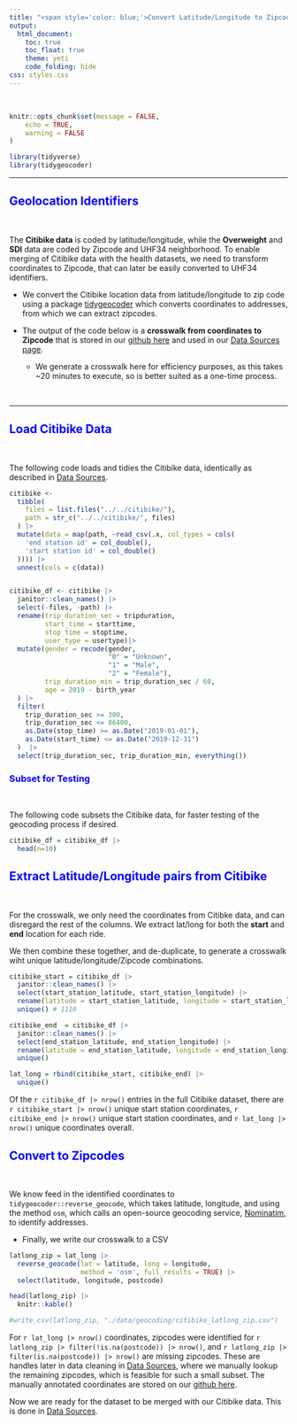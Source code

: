 ```yaml
---
title: "<span style='color: blue;'>Convert Latitude/Longitude to Zipcode</span>"
output: 
  html_document:
    toc: true
    toc_float: true
    theme: yeti
    code_folding: hide
css: styles.css
---
```

<style>
  h1 {
     font-weight: bold;
  }
</style>

  &nbsp;

```r
knitr::opts_chunk$set(message = FALSE,
	echo = TRUE,
	warning = FALSE
)

library(tidyverse)
library(tidygeocoder)

```

***
  
## <span style='color: blue;'>Geolocation Identifiers</span>

 &nbsp;
 
The **Citibike data** is coded by latitude/longitude, while the **Overweight** and **SDI** data are coded by Zipcode and UHF34 neighborhood. To enable merging of Citibike data with the health datasets, we need to transform coordinates to Zipcode, that can later be easily converted to UHF34 identifiers. 

* We convert the Citibike location data from latitude/longitude to zip code using a package [tidygeocoder](https://jessecambon.github.io/tidygeocoder/) which converts coordinates to addresses, from which we can extract zipcodes. 

* The output of the code below is  a **crosswalk from coordinates to Zipcode** that is stored in our [github here](https://github.com/courtneyjdiamond/pedalstopatterns.github.io/blob/main/data/geocoding/citibike_latlong_zip.csv) and used in our [Data Sources page](../data_import_clean.html). 
  
  * We generate a crosswalk here for efficiency purposes, as this takes ~20 minutes to execute, so is better suited as a one-time process. 
 
  &nbsp;

***

## <span style='color: blue;'>Load Citibike Data</span>

  &nbsp;
  
The following code loads and tidies the Citibike data, identically as described in [Data Sources](../../data_import_clean.html).

```r
citibike <- 
  tibble(
    files = list.files("../../citibike/"),
    path = str_c("../../citibike/", files)
  ) |>
  mutate(data = map(path, ~read_csv(.x, col_types = cols(
    'end station id' = col_double(),
    'start station id' = col_double()
  )))) |>
  unnest(cols = c(data))


citibike_df <- citibike |>
  janitor::clean_names() |>
  select(-files, -path) |>
  rename(trip_duration_sec = tripduration,
         start_time = starttime,
         stop_time = stoptime,
         user_type = usertype)|>
  mutate(gender = recode(gender,
                         "0" = "Unknown",
                         "1" = "Male",
                         "2" = "Female"),
         trip_duration_min = trip_duration_sec / 60,
         age = 2019 - birth_year
  ) |>
  filter(
    trip_duration_sec >= 300,
    trip_duration_sec <= 86400,
    as.Date(stop_time) >= as.Date("2019-01-01"),
    as.Date(start_time) <= as.Date("2019-12-31")
  )  |>
  select(trip_duration_sec, trip_duration_min, everything())

```

### <span style='color: blue;'>Subset for Testing</span>

  &nbsp;
  
The following code subsets the Citibike data, for faster testing of the geocoding process if desired.
  
```r
citibike_df = citibike_df |>
  head(n=10)
```


## <span style='color: blue;'>Extract Latitude/Longitude pairs from Citibike</span>

  &nbsp;
  
For the crosswalk, we only need the coordinates from Citibke data, and can disregard the rest of the columns. We extract lat/long for both the **start** and **end** location for each ride. 

We then combine these together, and de-duplicate, to generate a crosswalk wiht unique latitude/longitude/Zipcode combinations. 

```r
citibike_start = citibike_df |>
  janitor::clean_names() |>
  select(start_station_latitude, start_station_longitude) |>
  rename(latitude = start_station_latitude, longitude = start_station_longitude) |>
  unique() # 1110

citibike_end  = citibike_df |>
  janitor::clean_names() |>
  select(end_station_latitude, end_station_longitude) |>
  rename(latitude = end_station_latitude, longitude = end_station_longitude) |>
  unique() 

lat_long = rbind(citibike_start, citibike_end) |>
  unique()

```

Of the `r citibike_df |> nrow()` entries in the full Citibike dataset, there are `r citibike_start |> nrow()` unique start station coordinates, `r citibike_end |> nrow()` unique start station coordinates, and `r lat_long |> nrow()` unique coordinates overall.
 

## <span style='color: blue;'>Convert to Zipcodes</span>

  &nbsp;
  
We know feed in the identified coordinates to `tidygeocoder::reverse_geocode`, which takes latitude, longitude, and using the method `osm`, which calls an open-source geocoding service, [Nominatim](https://nominatim.org/), to identify addresses. 

* Finally, we write our crosswalk to a CSV 


```r
latlong_zip = lat_long |>
  reverse_geocode(lat = latitude, long = longitude, 
                  method = 'osm', full_results = TRUE) |>  
  select(latitude, longitude, postcode) 

head(latlong_zip) |>
  knitr::kable()

#write_csv(latlong_zip, "./data/geocoding/citibike_latlong_zip.csv")
```

For `r lat_long |> nrow()` coordinates, zipcodes were identified for `r latlong_zip |> filter(!is.na(postcode)) |> nrow()`, and `r latlong_zip |> filter(is.na(postcode)) |> nrow()` are missing zipcodes. These are handles later in data cleaning in [Data Sources](../import_cleaning/data_import_clean.html), where we manually lookup the remaining zipcodes, which is feasible for such a small subset. The manually annotated coordinates are stored on our [github here](https://github.com/courtneyjdiamond/pedalstopatterns.github.io/blob/main/data/geocoding/manual_zipcodes.csv).

Now we are ready for the dataset to be merged with our Citibike data. This is done in [Data Sources](../../data_import_clean.html). 

